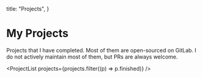 
  title: "Projects",
}

# My Projects

Projects that I have completed. Most of them are open-sourced on GitLab.
I do not actively maintain most of them, but PRs are always welcome.

<ProjectList projects={projects.filter((p) => p.finished)} />
